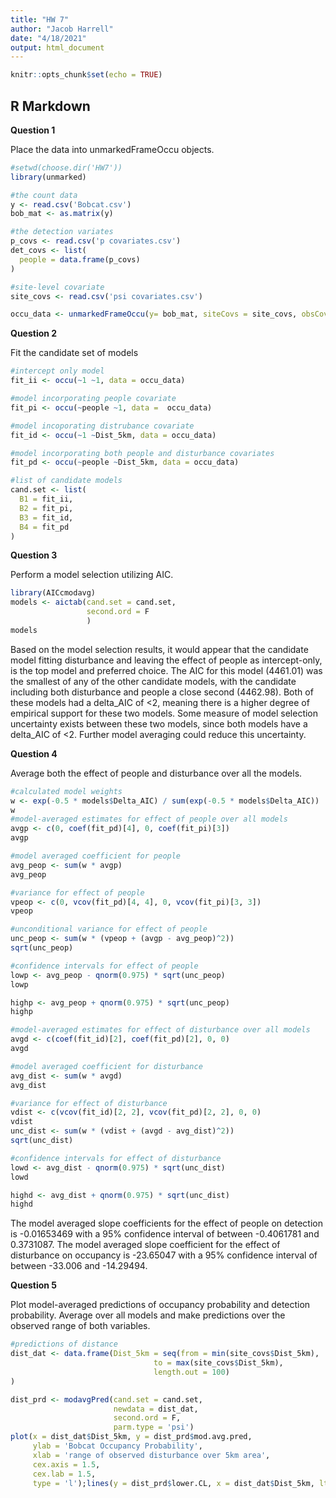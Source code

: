 ---
title: "HW 7"
author: "Jacob Harrell"
date: "4/18/2021"
output: html_document
---

```{r setup, include=FALSE}
knitr::opts_chunk$set(echo = TRUE)
```

## R Markdown
**Question 1**

Place the data into unmarkedFrameOccu objects.

```{r}
#setwd(choose.dir('HW7'))
library(unmarked)

#the count data
y <- read.csv('Bobcat.csv')
bob_mat <- as.matrix(y)

#the detection variates
p_covs <- read.csv('p covariates.csv')
det_covs <- list(
  people = data.frame(p_covs)
)

#site-level covariate
site_covs <- read.csv('psi covariates.csv')

occu_data <- unmarkedFrameOccu(y= bob_mat, siteCovs = site_covs, obsCovs = det_covs)
```

**Question 2**

Fit the candidate set of models

```{r}
#intercept only model
fit_ii <- occu(~1 ~1, data = occu_data)

#model incorporating people covariate
fit_pi <- occu(~people ~1, data =  occu_data)

#model incoporating distrubance covariate
fit_id <- occu(~1 ~Dist_5km, data = occu_data)

#model incorporating both people and disturbance covariates
fit_pd <- occu(~people ~Dist_5km, data = occu_data)

#list of candidate models
cand.set <- list(
  B1 = fit_ii,
  B2 = fit_pi,
  B3 = fit_id,
  B4 = fit_pd
)
```

**Question 3**

Perform  a model selection utilizing AIC. 

```{r}
library(AICcmodavg)
models <- aictab(cand.set = cand.set,
                 second.ord = F
                 )
models


```
Based on the model selection results, it would appear that the candidate model fitting disturbance and leaving the effect of people as intercept-only, is the top model and preferred choice. The AIC for this model (4461.01) was the smallest of any of the other candidate models, with the candidate including both disturbance and people a close second (4462.98). Both of these models had a delta_AIC of <2, meaning there is a higher degree of empirical support for these two models.  Some measure of model selection uncertainty exists between these two models, since both models have a delta_AIC of <2. Further model averaging could reduce this uncertainty.

**Question 4**

Average both the effect of people and disturbance over all the models.

```{r}
#calculated model weights
w <- exp(-0.5 * models$Delta_AIC) / sum(exp(-0.5 * models$Delta_AIC))
w
#model-averaged estimates for effect of people over all models
avgp <- c(0, coef(fit_pd)[4], 0, coef(fit_pi)[3])
avgp

#model averaged coefficient for people
avg_peop <- sum(w * avgp)
avg_peop

#variance for effect of people
vpeop <- c(0, vcov(fit_pd)[4, 4], 0, vcov(fit_pi)[3, 3])
vpeop

#unconditional variance for effect of people
unc_peop <- sum(w * (vpeop + (avgp - avg_peop)^2))
sqrt(unc_peop)

#confidence intervals for effect of people
lowp <- avg_peop - qnorm(0.975) * sqrt(unc_peop)
lowp

highp <- avg_peop + qnorm(0.975) * sqrt(unc_peop)
highp

#model-averaged estimates for effect of disturbance over all models
avgd <- c(coef(fit_id)[2], coef(fit_pd)[2], 0, 0)
avgd

#model averaged coefficient for disturbance
avg_dist <- sum(w * avgd)
avg_dist

#variance for effect of disturbance
vdist <- c(vcov(fit_id)[2, 2], vcov(fit_pd)[2, 2], 0, 0)
vdist
unc_dist <- sum(w * (vdist + (avgd - avg_dist)^2))
sqrt(unc_dist)

#confidence intervals for effect of disturbance
lowd <- avg_dist - qnorm(0.975) * sqrt(unc_dist)
lowd

highd <- avg_dist + qnorm(0.975) * sqrt(unc_dist)
highd
```
The model averaged slope coefficients for the effect of people on detection is -0.01653469 with a 95% confidence interval of between -0.4061781 and 0.3731087.
The model averaged slope coefficient for the effect of disturbance on occupancy is -23.65047 with a 95% confidence interval of between -33.006 and -14.29494.

**Question 5**

Plot model-averaged predictions of occupancy probability and detection probability. Average over all models and make predictions over the observed range of both variables. 

```{r}
#predictions of distance 
dist_dat <- data.frame(Dist_5km = seq(from = min(site_covs$Dist_5km),
                                to = max(site_covs$Dist_5km),
                                length.out = 100)
)

dist_prd <- modavgPred(cand.set = cand.set,
                       newdata = dist_dat,
                       second.ord = F,
                       parm.type = 'psi')
plot(x = dist_dat$Dist_5km, y = dist_prd$mod.avg.pred,
     ylab = 'Bobcat Occupancy Probability', 
     xlab = 'range of observed disturbance over 5km area',
     cex.axis = 1.5,
     cex.lab = 1.5,
     type = 'l');lines(y = dist_prd$lower.CL, x = dist_dat$Dist_5km, lty = 2); lines(y = dist_prd$upper.CL, x = dist_dat$Dist_5km, lty = 2)


```
